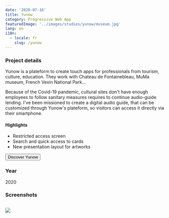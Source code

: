 ```yaml
---
date: '2020-07-16'
title: Yunow
category: Progressive Web App
featuredImage: '../images/studies/yunow/museum.jpg'
lang: en
i18n:
  - locale: fr
    slug: /yunow
---
```


### Project details

Yunow is a plateform to create touch apps for professionals from tourism, culture, education. They work with Chateau de Fontainebleau, MuMa museum, French Vexin National Park...

Because of the Covid-19 pandemic, cultural sites don't have enough employees to follow sanitary measures requires to continue audio-guide lending. I've been missioned to create a digital audio guide, that can be customized through Yunow's plateform, so visitors can access it directly via their smartphone. 

#### Highlights

- Restricted access screen
- Search and quick access to cards
- New presentation layout for artworks

<p style={{textAlign: 'center'}}><Button href="https://yunow.io">Discover Yunow</Button></p>

### Year
2020

### Screenshots

<Image>

![](../images/studies/yunow/portfolio.png)

</Image>